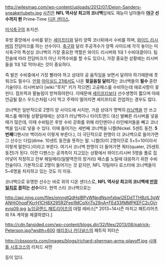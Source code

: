 http://wilesmag.com/wp-content/uploads/2012/07/Deion-Sanders-sneakertubetv.jpg
[[사진]]은 '''NFL 역사상 최고의 코너백'''임에도 재능이 남아돌아 '''[[야구]] 선수까지 뛴''' Prime-Time [[디온 샌더스]].

[[미식축구]]의 포지션.

후방 중앙에서 수비를 맡는 [[세이프티]]와 달리 양쪽 코너뒤에서 수비를 하며, [[와이드 리시버]]의 전담마크를 하는 선수이다. [[축구]]와 달리 주공격수가 양쪽 사이드에 각각 놓이는 미식축구의 특성상 코너백의 가장 중요한 역할은 와이드 리시버와 1대 1 수비대결이다. 팀 전술에 따라 전담마크가 아닌 지역수비를 할 수도 있으나, 가장 중요한 상황에는 리시버들을 1대 1로 막아내는 것이 중요하다. 

즉 발은 수비중에서 가장 빨라야 하고 상대의 공 움직임을 보면서 달려야 하기때문에 풋워크도 필수다. [[만화]] [[아이실드 21]]에서도 나온 '''뒷걸음질 달리기'''는 코너백들의 '''필수''' 훈련 기술이다. 리시버보다 [wiki:"루저" 키가 작으면] 고공패스를 수비하는데 애로사항이 꽃핀다. 점프력과 팔놀림이 받쳐줘야한다. 이때문에 [[세이프티]]보다 선수생명이 짧으며 아래 언급될 찰스 우드슨처럼 나이 먹고 주력이 떨어지면 세이프티로 전업하는 경우도 많다.

코너백은 일반적으로 2명이 양 사이드에 서지만, 가끔 상대가 명백히 [[러닝백]]을 안 쓰고 패스를 해야될 상황일때에는 상대가 러닝백이나 타이트엔드 대신 발빠른 리시버를 넣을 때가 많은데, 이때 수비팀은 후방 수비 강화를 위해 라인맨이나 라인배커들을 빼고 코너백을 임시로 넣을 수 있다. 이때 들어가는 세번째 코너백을 니켈(Nickel. 5센트 동전. '''5번째'''디펜시브 백이라서 이렇게 부른다.), 더 극단적으로 한명이 더 코너백으로 들어가면 그 선수는 다임(dime. 10센트 동전을 뜻하는 말. 니켈(5)이 2명이므로 5+5=10이라서 이렇게 말한다.)이라고 부른다. 여기서 코너백 한명이 더 들어가면 쿼터(quater, 25센트 동전)가 된다. 이런 디펜스는 공격측이 지고있는 상황에서 와이드리시버 5명을 풀로 집어넣어 작정하고 전부 헤일메리(일발역전의 장거리) 패스를 노릴때 대응하기 위한 수비전술이다. 기본적으로 2명이 들어가는 것 같지만, NFL 각팀마다 로스터에 코너백들이 5~6명을 차지하고 있는 것도 이 이유.

코너백으로 유명한 선수는 바로 위의 디온 샌더스로, '''NFL 역사상 최고의 코너백에 [[만장일치]]로 꼽히는 선수'''이다. 현역 스타 코너백으로는

http://api.ning.com/files/qmngtQdHslBPyWNpdNsmfxbwI2EDdTTHBzIL3gWANHjOhoqFKcrH1CH8X295R2Fep1MCqXrjTs29nA*FEd33fMMPKEFC2cOj/revis09.jpg
[[뉴잉글랜드 패트리어츠]]의 대럴 레비스[* 2013~14시즌 마치고 패트리어츠와 FA 계약을 체결하였다.]

http://cdn.fansided.com/wp-content/blogs.dir/32/files/2013/08/patrick-Peterson.jpg?width=600
[[애리조나 카디널스]]의 패트릭 피터슨

http://cbssports.com/images/blogs/richard-sherman-arms-playoff.jpg
[[시애틀 시호크스]]의 리처드 셔먼

등이 있다.

